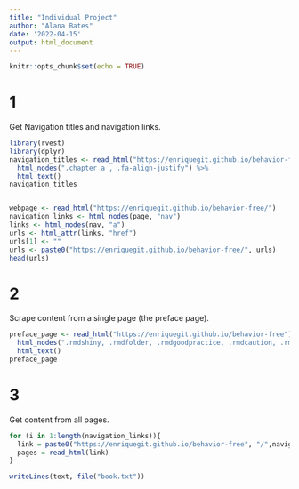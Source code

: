```yaml
---
title: "Individual Project"
author: "Alana Bates"
date: '2022-04-15'
output: html_document
---
```


```r
knitr::opts_chunk$set(echo = TRUE)
```


# 1 
Get Navigation titles and navigation links. 
```r
library(rvest)
library(dplyr)
navigation_titles <- read_html("https://enriquegit.github.io/behavior-free/") %>%
  html_nodes(".chapter a , .fa-align-justify") %>%
  html_text()
navigation_titles


webpage <- read_html("https://enriquegit.github.io/behavior-free/")
navigation_links <- html_nodes(page, "nav")
links <- html_nodes(nav, "a")
urls <- html_attr(links, "href")
urls[1] <- ""
urls <- paste0("https://enriquegit.github.io/behavior-free/", urls)
head(urls)
```

# 2 
Scrape content from a single page (the preface page).
```r
preface_page <- read_html("https://enriquegit.github.io/behavior-free") %>%
  html_nodes(".rmdshiny, .rmdfolder, .rmdgoodpractice, .rmdcaution, .rmdinfo, p, .hasAnchor") %>%
  html_text()
preface_page
```

# 3
Get content from all pages.
```r

for (i in 1:length(navigation_links)){
  link = paste0("https://enriquegit.github.io/behavior-free", "/",navigation_links[i])
  pages = read_html(link)
}
```

```r
writeLines(text, file("book.txt"))
```

